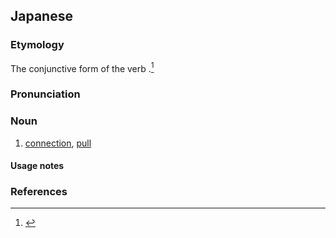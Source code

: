 {{also|って}}
==Japanese==
{{ja-kanjitab|alt=伝}}

===Etymology===
The conjunctive form of the verb {{m|ja|伝つ|tr=tsutsu}}.<ref name="DJR">{{R:Daijirin}}</ref>

===Pronunciation===
{{ja-pron|acc=2|dev=1|acc_ref=DJR,NHK}}

===Noun===
{{ja-noun}}

# [[connection]], [[pull]]

====Usage notes====
{{ja-uk}}

===References===
<references/>